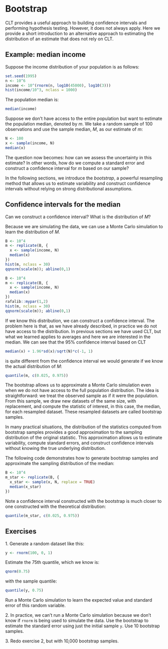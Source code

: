 # Bootstrap {#sec-bootstrap}

CLT provides a useful approach to building confidence intervals and performing hypothesis testing. However, it does not always apply. Here we provide a short introduction to an alternative approach to estimating the distribution of an estimate that does not rely on CLT. 

## Example: median income 

Suppose the income distribution of your population is as follows:

```r
set.seed(1995)
n <- 10^6
income <- 10^(rnorm(n, log10(45000), log10(3)))
hist(income/10^3, nclass = 1000)
```

The population median is:

```r
median(income)
```

Suppose we don't have access to the entire population but want to estimate the population median, denoted by $m$. We take a random sample of 100 observations and use the sample median, $M$, as our estimate of $m$:

```r
N <- 100
x <- sample(income, N)
median(x)
```

The question now becomes: how can we assess the uncertainty in this estimate? In other words, how do we compute a standard error and construct a confidence interval for $m$ based on our sample?

In the following sections, we introduce the *bootstrap*, a powerful resampling method that allows us to estimate variability and construct confidence intervals without relying on strong distributional assumptions.


## Confidence intervals for the median

Can we construct a confidence interval? What is the distribution of $M$?

Because we are simulating the data, we can use a Monte Carlo simulation to learn the distribution of $M$.

```r
B <- 10^4
m <- replicate(B, {
  x <- sample(income, N)
  median(x)
})
hist(m, nclass = 30)
qqnorm(scale(m)); abline(0,1)
```

```r
B <- 10^4
m <- replicate(B, {
  x <- sample(income, N)
  median(x)
})
rafalib::mypar(1,2)
hist(m, nclass = 30)
qqnorm(scale(m)); abline(0,1)
```

If we know this distribution, we can construct a confidence interval. The problem here is that, as we have already described, in practice we do not have access to the distribution. In previous sections we have used CLT, but what we learned applies to averages and here we are interested in the median. We can see that the 95% confidence interval based on CLT

```r
median(x) + 1.96*sd(x)/sqrt(N)*c(-1, 1)
```

is quite different from the confidence interval we would generate if we know the actual distribution of $M$:

```r
quantile(m, c(0.025, 0.975))
```

The bootstrap allows us to approximate a Monte Carlo simulation even when we do not have access to the full population distribution. The idea is straightforward: we treat the observed sample as if it were the population. From this sample, we draw new datasets of the same size, with replacement, and compute the statistic of interest, in this case, the median, for each resampled dataset. These resampled datasets are called bootstrap samples.

In many practical situations, the distribution of the statistics computed from bootstrap samples provides a good approximation to the sampling distribution of the original statistic. This approximation allows us to estimate variability, compute standard errors, and construct confidence intervals without knowing the true underlying distribution.

The following code demonstrates how to generate bootstrap samples and approximate the sampling distribution of the median:

```r
B <- 10^4
m_star <- replicate(B, {
  x_star <- sample(x, N, replace = TRUE)
  median(x_star)
})
```

Note a confidence interval constructed with the bootstrap is much closer to one constructed with the theoretical distribution:

```r
quantile(m_star, c(0.025, 0.975))
```


## Exercises

1\. Generate a random dataset like this:

```r
y <- rnorm(100, 0, 1)
```

Estimate the 75th quantile, which we know is:

```r
qnorm(0.75)
```

with the sample quantile:

```r
quantile(y, 0.75)
```

Run a Monte Carlo simulation to learn the expected value and standard error of this random variable.

2\. In practice, we can't run a Monte Carlo simulation because we don't know if `rnorm` is being used to simulate the data. Use the bootstrap to estimate the standard error using just the initial sample `y`. Use 10 bootstrap samples.

3\. Redo exercise 2, but with 10,000 bootstrap samples.

